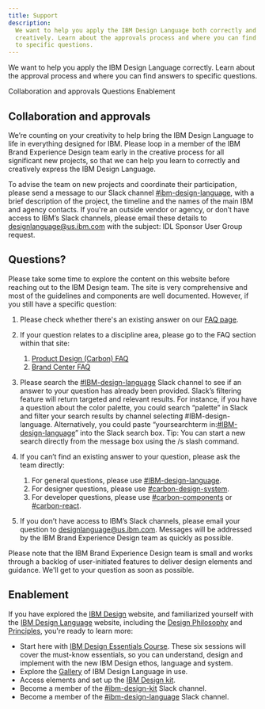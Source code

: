 ```yaml
---
title: Support
description:
  We want to help you apply the IBM Design Language both correctly and
  creatively. Learn about the approvals process and where you can find answers
  to specific questions.
---
```


<PageDescription>

We want to help you apply the IBM Design Language correctly. Learn about the
approval process and where you can find answers to specific questions.

</PageDescription>

<AnchorLinks>
  <AnchorLink>Collaboration and approvals</AnchorLink>
  <AnchorLink>Questions</AnchorLink>
  <AnchorLink>Enablement</AnchorLink>
</AnchorLinks>

## Collaboration and approvals

We’re counting on your creativity to help bring the IBM Design Language to life
in everything designed for IBM. Please loop in a member of the IBM Brand
Experience Design team early in the creative process for all significant new
projects, so that we can help you learn to correctly and creatively express the
IBM Design Language.

To advise the team on new projects and coordinate their participation, please
send a message to our Slack channel
[#ibm-design-language](https://ibm-studios.slack.com/messages/C0U35LB2B), with a
brief description of the project, the timeline and the names of the main IBM and
agency contacts. If you're an outside vendor or agency, or don’t have access to
IBM’s Slack channels, please email these details to
[designlanguage@us.ibm.com](mailto:designlanguage@us.ibm.com) with the subject:
IDL Sponsor User Group request.

## Questions?

Please take some time to explore the content on this website before reaching out
to the IBM Design team. The site is very comprehensive and most of the
guidelines and components are well documented. However, if you still have a
specific question:

<div className="questions-section">

1. Please check whether there's an existing answer on our [FAQ page](/help/faq).
2. If your question relates to a discipline area, please go to the FAQ section
   within that site:
   1. [Product Design (Carbon) FAQ](https://www.carbondesignsystem.com/help/faq)
   1. [Brand Center FAQ](https://www.ibm.com/brand/help/faq/)
3. Please search the
   [#IBM-design-language](https://ibm-studios.slack.com/messages/C0U35LB2B)
   Slack channel to see if an answer to your question has already been provided.
   Slack’s filtering feature will return targeted and relevant results. For
   instance, if you have a question about the color palette, you could search
   “palette” in Slack and filter your search results by channel selecting
   #IBM-design-language. Alternatively, you could paste “yoursearchterm
   in:[#IBM-design-language](https://ibm-studios.slack.com/messages/C0U35LB2B)”
   into the Slack search box. Tip: You can start a new search directly from the
   message box using the /s slash command.
4. If you can’t find an existing answer to your question, please ask the team
   directly:

   1. For general questions, please use
      [#IBM-design-language](https://ibm-studios.slack.com/messages/C0U35LB2B).
   1. For designer questions, please use
      [#carbon-design-system](https://ibm-studios.slack.com/messages/C0M053VPT/).
   1. For developer questions, please use
      [#carbon-components](https://ibm-studios.slack.com/messages/C046Y0YUD/) or
      [#carbon-react](https://ibm-studios.slack.com/messages/C2K6RFJ1G/).

5. If you don’t have access to IBM’s Slack channels, please email your question
   to [designlanguage@us.ibm.com](mailto:designlanguage@us.ibm.com). Messages
   will be addressed by the IBM Brand Experience Design team as quickly as
   possible.

</div>

Please note that the IBM Brand Experience Design team is small and works through
a backlog of user-initiated features to deliver design elements and guidance.
We'll get to your question as soon as possible.

## Enablement

If you have explored the [IBM Design](https://www.ibm.com/design/) website, and
familiarized yourself with the 
[IBM Design Language](https://www.ibm.com/design/language/) website, including
the [Design Philosophy](https://www.ibm.com/design/language/philosophy/pov) and
[Principles](https://www.ibm.com/design/language/philosophy/principles/), you're
ready to learn more:

<div className="enablement-section">

- Start here with
  [IBM Design Essentials Course](https://yourlearning.ibm.com/activity/PLAN-C06E8B3ED86D). These
  six sessions will cover the must-know essentials, so you can understand,
  design and implement with the new IBM Design ethos, language and system.
- Explore the [Gallery](https://www.ibm.com/design/language/gallery) of IBM
  Design Language in use.
- Access elements and set up the
  [IBM Design kit](https://carbondesignsystem.com/designing/get-started/).
- Become a member of the
  [#ibm-design-kit](https://ibm-studios.slack.com/archives/CDT9TSUAJ) Slack
  channel.
- Become a member of the
  [#ibm-design-language](https://ibm-studios.slack.com/messages/C0U35LB2B) Slack
  channel.

</div>